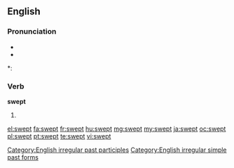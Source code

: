 ==English==

===Pronunciation===
* {{IPA|/ˈswɛpt/}}
* {{audio|en-us-swept.ogg|Audio (US)}}

*: {{rhymes|ɛpt}}

===Verb===
'''swept'''

# {{past of|[[sweep]]}}

[[Category:English irregular past participles]]
[[Category:English irregular simple past forms]]

[[el:swept]]
[[fa:swept]]
[[fr:swept]]
[[hu:swept]]
[[mg:swept]]
[[my:swept]]
[[ja:swept]]
[[oc:swept]]
[[pl:swept]]
[[pt:swept]]
[[te:swept]]
[[vi:swept]]